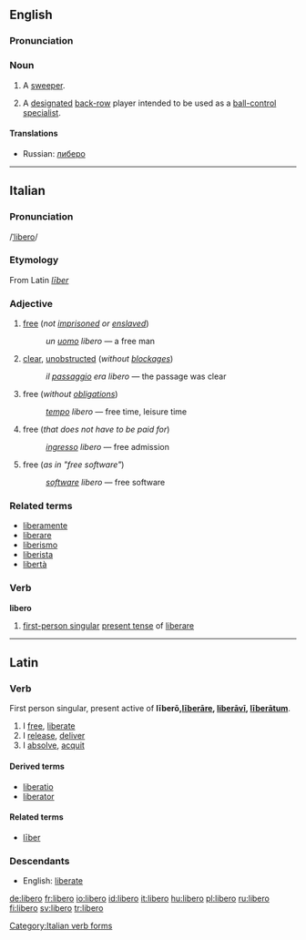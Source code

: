 {{see|libéro}}
==English==
===Pronunciation===
{{rfp}}
{{rfap}}
===Noun===
{{en-noun}}

# {{football}} A [[sweeper]].
# {{volleyball}} A [[designated]] [[back-row]] player intended to be used as a [[ball control|ball-control]] [[specialist]].

==== Translations ====
{{trans-top|volleyball player}}
{{trans-mid}}
* Russian: [[либеро]]
{{trans-bottom}}

----

==Italian==
===Pronunciation===
/[[Pronunciation guide|ˈlibero]]/
===Etymology===
From Latin ''[[liber#Latin|līber]]''

===Adjective===
{{it-adj|liber}}

# [[free]] (''not [[imprisoned]] or [[enslaved]]'')
#:''un [[uomo]] libero'' &mdash; a free man
# [[clear]], [[unobstructed]] (''without [[blockage]]s'')
#:''il [[passaggio]] era libero'' &mdash; the passage was clear
# free (''without [[obligation]]s'')
#: ''[[tempo]] libero'' &mdash; free time, leisure time
# free (''that does not have to be paid for'')
#:''[[ingresso]] libero'' &mdash; free admission
# free (''as in "free software"'')
#:''[[software#Italian|software]] libero'' &mdash; free software

===Related terms===
*[[liberamente]]
*[[liberare]]
*[[liberismo]]
*[[liberista]]
*[[libertà]]

===Verb===
'''libero'''

# [[first-person singular]] [[present tense]] of [[liberare]]

[[Category:Italian verb forms]]
----

==Latin==
===Verb===
First person singular, present active of '''līberō,[[liberare#Latin|līberāre]], [[liberavi|liberāvī]], [[liberatum|līberātum]]'''.

# I [[free]], [[liberate]]
# I [[release]], [[deliver]]
# I [[absolve]], [[acquit]]

{{la-conj-1st|līber,liberāv,liberāt}}

====Derived terms====
* [[liberatio]]
* [[liberator]]

====Related terms====
* [[liber#Latin|līber]]

===Descendants===
*English: [[liberate]]

[[de:libero]]
[[fr:libero]]
[[io:libero]]
[[id:libero]]
[[it:libero]]
[[hu:libero]]
[[pl:libero]]
[[ru:libero]]
[[fi:libero]]
[[sv:libero]]
[[tr:libero]]